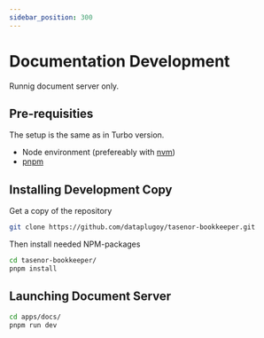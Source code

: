 ```yaml
---
sidebar_position: 300
---
```


# Documentation Development

Runnig document server only.

## Pre-requisities

The setup is the same as in Turbo version.

* Node environment (prefereably with [nvm](https://github.com/nvm-sh/nvm))
* [pnpm](https://pnpm.io/)

## Installing Development Copy

Get a copy of the repository
```sh
git clone https://github.com/dataplugoy/tasenor-bookkeeper.git
```
Then install needed NPM-packages
```sh
cd tasenor-bookkeeper/
pnpm install
```

## Launching Document Server

```sh
cd apps/docs/
pnpm run dev
```
